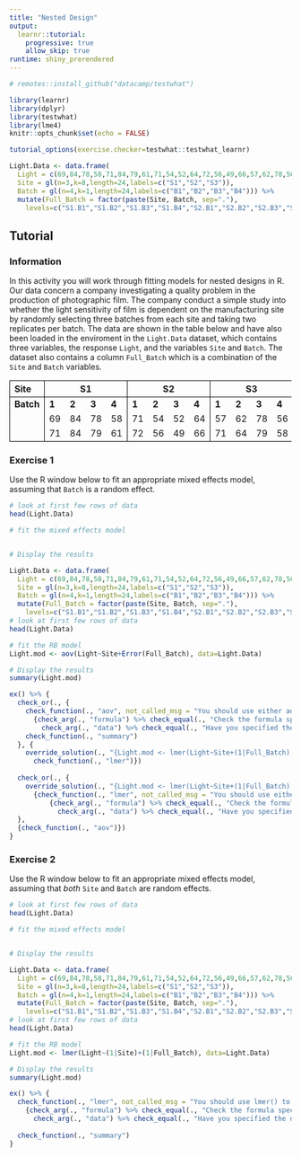 ```yaml
---
title: "Nested Design"
output: 
  learnr::tutorial:
    progressive: true
    allow_skip: true
runtime: shiny_prerendered
---
```


```r
# remotes::install_github("datacamp/testwhat")

library(learnr)
library(dplyr)
library(testwhat)
library(lme4)
knitr::opts_chunk$set(echo = FALSE)

tutorial_options(exercise.checker=testwhat::testwhat_learnr)

Light.Data <- data.frame(
  Light = c(69,84,78,58,71,84,79,61,71,54,52,64,72,56,49,66,57,62,78,56,71,64,79,58),
  Site = gl(n=3,k=8,length=24,labels=c("S1","S2","S3")),
  Batch = gl(n=4,k=1,length=24,labels=c("B1","B2","B3","B4"))) %>%
  mutate(Full_Batch = factor(paste(Site, Batch, sep="."),
    levels=c("S1.B1","S1.B2","S1.B3","S1.B4","S2.B1","S2.B2","S2.B3","S2.B4","S3.B1","S3.B2","S3.B3","S3.B4")))
```

## Tutorial

### Information
In this activity you will work through fitting models for nested designs in R. Our data concern a company investigating a quality problem in the production of photographic film. The company conduct a simple study into whether the light sensitivity of film is dependent on the manufacturing site by randomly selecting three batches from each site and taking two replicates per batch. The data are shown in the table below and have also been loaded in the enviroment in the `Light.Data` dataset, which contains three variables, the response `Light`, and the variables `Site` and `Batch`. The dataset also contains a column `Full_Batch` which is a combination of the `Site` and `Batch` variables.

```{=html}
<table style="width:100%">
  <thead>
    <tr>
      <th style="text-align: left;border: 1px solid black;
  border-collapse: collapse;" align="left">Site</th>
      <th colspan="4" style="border: 1px solid black;
  border-collapse: collapse;">S1</th>
      <th colspan="4" style="border: 1px solid black;
  border-collapse: collapse;">S2</th>
      <th colspan="4" style="border: 1px solid black;
  border-collapse: collapse;">S3</th>
    </tr>
  </thead>
  <tbody>
    <tr>
      <td style="border-right: 1px solid black; border-left: 1px solid black; border-collapse: collapse;"><b>Batch</b></td>
      <td><b>1</b></td>
      <td><b>2</b></td>
      <td><b>3</b></td>
      <td style="border-right: 1px solid black; border-collapse: collapse;"><b>4</b></td>
      <td><b>1</b></td>
      <td><b>2</b></td>
      <td><b>3</b></td>
      <td style="border-right: 1px solid black; border-collapse: collapse;"><b>4</b></td>
      <td><b>1</b></td>
      <td><b>2</b></td>
      <td><b>3</b></td>
      <td style="border-right: 1px solid black; border-collapse: collapse;"><b>4</b></td>
    </tr>
    <tr>
      <td rowspan="3" style="border-right: 1px solid black; border-left: 1px solid black; border-collapse: collapse;"></td>
      <td>69</td>
      <td>84</td>
      <td>78</td>
      <td style="border-right: 1px solid black; border-collapse: collapse;">58</td>
      <td>71</td>
      <td>54</td>
      <td>52</td>
      <td style="border-right: 1px solid black; border-collapse: collapse;">64</td>
      <td>57</td>
      <td>62</td>
      <td>78</td>
      <td style="border-right: 1px solid black; border-collapse: collapse;">56</td>
    </tr>
    <tr style="border-bottom: 1px solid black;">
      <td>71</td>
      <td>84</td>
      <td>79</td>
      <td style="border-right: 1px solid black; border-collapse: collapse;">61</td>
      <td>72</td>
      <td>56</td>
      <td>49</td>
      <td style="border-right: 1px solid black; border-collapse: collapse;">66</td>
      <td>71</td>
      <td>64</td>
      <td>79</td>
      <td style="border-right: 1px solid black; border-collapse: collapse;">58</td>
    </tr>
  </tbody>
</table>
```

### Exercise 1
Use the R window below to fit an appropriate mixed effects model, assuming that `Batch` is a random effect.

```r
# look at first few rows of data
head(Light.Data)

# fit the mixed effects model


# Display the results
```

```r
Light.Data <- data.frame(
  Light = c(69,84,78,58,71,84,79,61,71,54,52,64,72,56,49,66,57,62,78,56,71,64,79,58),
  Site = gl(n=3,k=8,length=24,labels=c("S1","S2","S3")),
  Batch = gl(n=4,k=1,length=24,labels=c("B1","B2","B3","B4"))) %>%
  mutate(Full_Batch = factor(paste(Site, Batch, sep="."),
    levels=c("S1.B1","S1.B2","S1.B3","S1.B4","S2.B1","S2.B2","S2.B3","S2.B4","S3.B1","S3.B2","S3.B3","S3.B4")))
# look at first few rows of data
head(Light.Data)

# fit the RB model
Light.mod <- aov(Light~Site+Error(Full_Batch), data=Light.Data)

# Display the results
summary(Light.mod)
```

```r
ex() %>% {
  check_or(., {
    check_function(., "aov", not_called_msg = "You should use either aov() or lmer() to fit the model") %>%
      {check_arg(., "formula") %>% check_equal(., "Check the formula specified in the aov() function. Have you specified the random effect correctly using the Error() function? Remember that batch is nested within site.")
        check_arg(., "data") %>% check_equal(., "Have you specified the data set correctly?")}
    check_function(., "summary")
  }, {
    override_solution(., "{Light.mod <- lmer(Light~Site+(1|Full_Batch), data=Light.Data); summary(Light.mod)}") %>%
      check_function(., "lmer")})
  
  check_or(., {
    override_solution(., "{Light.mod <- lmer(Light~Site+(1|Full_Batch), data=Light.Data); anova(Light.mod)}") %>%
      {check_function(., "lmer", not_called_msg = "You should use either aov() or lmer() to fit the model") %>%
          {check_arg(., "formula") %>% check_equal(., "Check the formula specified in the lmer() function. The random effect should be specified as (1|random). Remember that batch is nested within site.")
            check_arg(., "data") %>% check_equal(., "Have you specified the data set correctly?")}}
  },
  {check_function(., "aov")})
}
```

### Exercise 2
Use the R window below to fit an appropriate mixed effects model, assuming that *both* `Site` and `Batch` are random effects.
```r
# look at first few rows of data
head(Light.Data)

# fit the mixed effects model


# Display the results

```

```r
Light.Data <- data.frame(
  Light = c(69,84,78,58,71,84,79,61,71,54,52,64,72,56,49,66,57,62,78,56,71,64,79,58),
  Site = gl(n=3,k=8,length=24,labels=c("S1","S2","S3")),
  Batch = gl(n=4,k=1,length=24,labels=c("B1","B2","B3","B4"))) %>%
  mutate(Full_Batch = factor(paste(Site, Batch, sep="."),
    levels=c("S1.B1","S1.B2","S1.B3","S1.B4","S2.B1","S2.B2","S2.B3","S2.B4","S3.B1","S3.B2","S3.B3","S3.B4")))
# look at first few rows of data
head(Light.Data)

# fit the RB model
Light.mod <- lmer(Light~(1|Site)+(1|Full_Batch), data=Light.Data)

# Display the results
summary(Light.mod)
```

```r
ex() %>% {
  check_function(., "lmer", not_called_msg = "You should use lmer() to fit the model") %>%
    {check_arg(., "formula") %>% check_equal(., "Check the formula specified in the lmer() function. The random effect should be specified as (1|random). Remember that Batch is nested within Site.")
      check_arg(., "data") %>% check_equal(., "Have you specified the data set correctly?")}
  
  check_function(., "summary")
}
```

